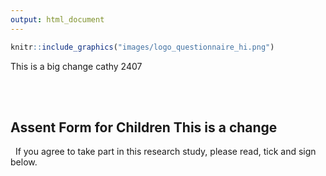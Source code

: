 ```yaml
---
output: html_document
---
```


```r
knitr::include_graphics("images/logo_questionnaire_hi.png")
```


This is a big change cathy 2407

<br><br> <!-- Add two line breaks -->

##  Assent Form for Children This is a change
&nbsp;
If you agree to take part in this research study, please read, tick and sign below.
&nbsp;




